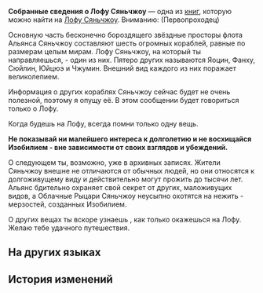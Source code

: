{{Книга Инфобокс
|id           = 206
|Название     = Собранные сведения о Лофу Сяньчжоу
|Изображение  = Item Xianzhou Parchment.png
|Мир          = Лофу Сяньчжоу
|Томов        = 1
|Автор        = <!--нужно добавить-->
|Описание     = Данные о Лофу Сяньчжоу, собранные Дань Хэном.
|Том1         = {{tx}}
|Источник1    = {{tx|Отсутствует источник}}
|Персонажи    = 
|Фракции      = 
}}
'''Собранные сведения о Лофу Сяньчжоу''' — одна из [[Книги|книг]], которую можно найти на [[Лофу Сяньчжоу]].
<!--
==Получение==
<gallery>
Книга НАЗВАНИЕ.png|НАЗВАНИЕ
Локация НАЗВАНИЕ.png|Расположение на карте. Ближайший пространственный якорь «[[НАЗВАНИЕ]]»
</gallery>
-->
Вниманию: (Первопроходец)

Основную часть бесконечно бороздящего звёздные просторы флота Альянса Сяньчжоу составляют шесть огромных кораблей, равные по размерам целым мирам. Лофу Сяньчжоу, на который ты направляешься, - один из них. Пятеро других называются Яоцин, Фанху, Сюйлин, Юйцюэ и Чжумин. Внешний вид каждого из них поражает великолепием.

Информация о других кораблях Сяньчжоу сейчас будет не очень полезной, поэтому я опущу её. В этом сообщении будет говориться только о Лофу.

Когда будешь на Лофу, всегда помни только одну вещь.

'''Не показывай ни малейшего интереса к долголетию и не восхищайся Изобилием - вне зависимости от своих взглядов и убеждений.'''

О следующем ты, возможно, уже {{MC|ж=читала|м=читал}} в архивных записях. Жители Сяньчжоу внешне не отличаются от обычных людей, но они относятся к долгоживущему виду и действительно могут прожить до тысячи лет. Альянс бдительно охраняет свой секрет от других, маложивущих видов, а Облачные Рыцари Сяньчжоу неусыпно охотятся на нежить - мерзостей, созданных Изобилием.

О других вещах ты вскоре узнаешь {{MC|ж=сама|м=сам}}, как только окажешься на Лофу. Желаю тебе удачного путешествия.

==На других языках==
{{На других языках
|en   = A Collection of Intelligence on the Xianzhou Luofu
|zhs  = 罗浮仙舟情报手记
|zht  = 羅浮仙舟情報手記
|ja   = 仙舟「羅浮」情報手記
|ko   = 나부 선주 정보 수기
|es   = Recopilación de información sobre el Luofu de Xianzhou
|fr   = Renseignements du Luofu de Xianzhou
|ru   = Собранные сведения о Лофу Сяньчжоу
|th   = บันทึกข้อมูลของ Xianzhou Luofu
|vi   = Ghi Chép Tình Báo Xianzhou Luofu
|de   = Gesammelte Informationen über die Xianzhou Luofu
|id   = Kumpulan Intelijen di Xianzhou Luofu
|pt   = Uma Coleção de Informações sobre o Luofu do Xianzhou
}}

==История изменений==
{{История изменений|2.7}}